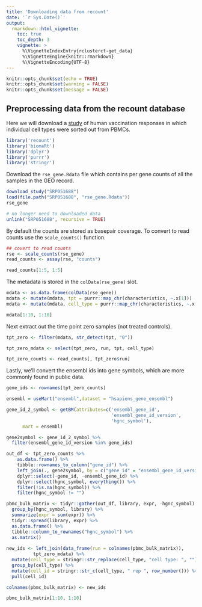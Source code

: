 ```yaml
---
title: 'Downloading data from recount'
date: '`r Sys.Date()`'
output:
  rmarkdown::html_vignette:
    toc: true
    toc_depth: 3
    vignette: >
      %\VignetteIndexEntry{rclusterct-get_data}
      %\VignetteEngine{knitr::rmarkdown}
      %\VignetteEncoding{UTF-8}
---
```


```r
knitr::opts_chunk$set(echo = TRUE)
knitr::opts_chunk$set(warning = FALSE)
knitr::opts_chunk$set(message = FALSE)
```
## Preprocessing data from the recount database

Here we will download a [study](https://trace.ncbi.nlm.nih.gov/Traces/sra/?study=SRP051688) of human vaccination responses in which individual cell types were sorted out from PBMCs. 
```r
library('recount')
library('biomaRt')
library('dplyr')
library('purrr')
library('stringr')
```

Download the `rse_gene.Rdata` file which contains per gene counts of all the samples in the GEO record. 

```r
download_study("SRP051688")
load(file.path("SRP051688", "rse_gene.Rdata"))
rse_gene

# no longer need to downloaded data
unlink("SRP051688", recursive = TRUE)
```


By default the counts are stored as basepair coverage. To convert to read counts use the `scale_counts()` function. 

```r
## covert to read counts
rse <- scale_counts(rse_gene)
read_counts <- assay(rse, "counts")

read_counts[1:5, 1:5]
```

The metadata is stored in the `colData(rse_gene)` slot. 

```r
mdata <- as.data.frame(colData(rse_gene)) 
mdata <- mutate(mdata, tpt = purrr::map_chr(characteristics, ~.x[1]))
mdata <- mutate(mdata, cell_type = purrr::map_chr(characteristics, ~.x[2]))

mdata[1:10, 1:10]
```

Next extract out the time point zero samples (not treated controls).
```r
tpt_zero <- filter(mdata, str_detect(tpt, "0"))

tpt_zero_mdata <- select(tpt_zero, run, tpt, cell_type)

tpt_zero_counts <- read_counts[, tpt_zero$run]
```

Lastly, we'll convert the ensembl ids into gene symbols, which are more commonly found in public data.
```r
gene_ids <- rownames(tpt_zero_counts)

ensembl = useMart("ensembl",dataset = "hsapiens_gene_ensembl")

gene_id_2_symbol <- getBM(attributes=c('ensembl_gene_id', 
                                       'ensembl_gene_id_version',
                                       'hgnc_symbol'),
      mart = ensembl)

gene2symbol <- gene_id_2_symbol %>% 
  filter(ensembl_gene_id_version %in% gene_ids) 

out_df <- tpt_zero_counts %>% 
    as.data.frame() %>% 
    tibble::rownames_to_column("gene_id") %>% 
    left_join(., gene2symbol, by = c("gene_id" = "ensembl_gene_id_version")) %>% 
    dplyr::select(-gene_id, -ensembl_gene_id) %>% 
    dplyr::select(hgnc_symbol, everything()) %>% 
    filter(!is.na(hgnc_symbol)) %>% 
    filter(hgnc_symbol != "")

pbmc_bulk_matrix <- tidyr::gather(out_df, library, expr, -hgnc_symbol) %>% 
  group_by(hgnc_symbol, library) %>% 
  summarize(expr = sum(expr)) %>% 
  tidyr::spread(library, expr) %>% 
  as.data.frame() %>% 
  tibble::column_to_rownames("hgnc_symbol") %>% 
  as.matrix()
   
new_ids <- left_join(data_frame(run = colnames(pbmc_bulk_matrix)), 
          tpt_zero_mdata) %>% 
  mutate(cell_type = stringr::str_replace(cell_type, "cell type: ", "")) %>% 
  group_by(cell_type) %>% 
  mutate(cell_id = stringr::str_c(cell_type, " rep ", row_number())) %>% 
  pull(cell_id)

colnames(pbmc_bulk_matrix) <- new_ids

pbmc_bulk_matrix[1:10, 1:10]
```


